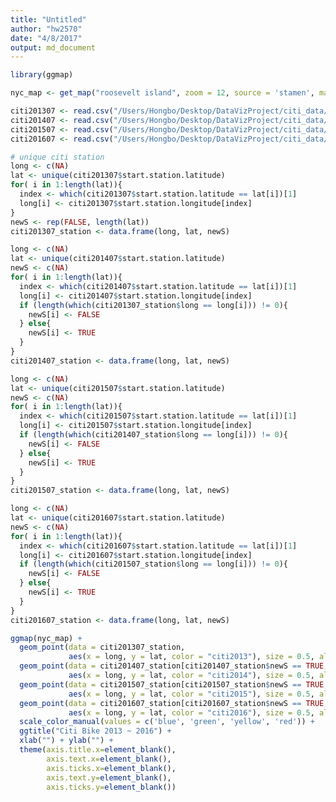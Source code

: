 ```yaml
---
title: "Untitled"
author: "hw2570"
date: "4/8/2017"
output: md_document
---
```


```r
library(ggmap)

nyc_map <- get_map("roosevelt island", zoom = 12, source = 'stamen', maptype = 'toner-background')

citi201307 <- read.csv("/Users/Hongbo/Desktop/DataVizProject/citi_data/201307.csv", header = TRUE)
citi201407 <- read.csv("/Users/Hongbo/Desktop/DataVizProject/citi_data/201407.csv", header = TRUE)
citi201507 <- read.csv("/Users/Hongbo/Desktop/DataVizProject/citi_data/201507.csv", header = TRUE)
citi201607 <- read.csv("/Users/Hongbo/Desktop/DataVizProject/citi_data/201607.csv", header = TRUE)

# unique citi station
long <- c(NA)
lat <- unique(citi201307$start.station.latitude)
for( i in 1:length(lat)){
  index <- which(citi201307$start.station.latitude == lat[i])[1]
  long[i] <- citi201307$start.station.longitude[index]
}
newS <- rep(FALSE, length(lat))
citi201307_station <- data.frame(long, lat, newS)

long <- c(NA)
lat <- unique(citi201407$start.station.latitude)
newS <- c(NA)
for( i in 1:length(lat)){
  index <- which(citi201407$start.station.latitude == lat[i])[1]
  long[i] <- citi201407$start.station.longitude[index]
  if (length(which(citi201307_station$long == long[i])) != 0){
    newS[i] <- FALSE
  } else{
    newS[i] <- TRUE
  }
}
citi201407_station <- data.frame(long, lat, newS)

long <- c(NA)
lat <- unique(citi201507$start.station.latitude)
newS <- c(NA)
for( i in 1:length(lat)){
  index <- which(citi201507$start.station.latitude == lat[i])[1]
  long[i] <- citi201507$start.station.longitude[index]
  if (length(which(citi201407_station$long == long[i])) != 0){
    newS[i] <- FALSE
  } else{
    newS[i] <- TRUE
  }
}
citi201507_station <- data.frame(long, lat, newS)

long <- c(NA)
lat <- unique(citi201607$start.station.latitude)
newS <- c(NA)
for( i in 1:length(lat)){
  index <- which(citi201607$start.station.latitude == lat[i])[1]
  long[i] <- citi201607$start.station.longitude[index]
  if (length(which(citi201507_station$long == long[i])) != 0){
    newS[i] <- FALSE
  } else{
    newS[i] <- TRUE
  }
}
citi201607_station <- data.frame(long, lat, newS)
```


```r
ggmap(nyc_map) +
  geom_point(data = citi201307_station, 
             aes(x = long, y = lat, color = "citi2013"), size = 0.5, alpha = 1) +
  geom_point(data = citi201407_station[citi201407_station$newS == TRUE, ], 
             aes(x = long, y = lat, color = "citi2014"), size = 0.5, alpha = 1) +
  geom_point(data = citi201507_station[citi201507_station$newS == TRUE, ], 
             aes(x = long, y = lat, color = "citi2015"), size = 0.5, alpha = 1) +
  geom_point(data = citi201607_station[citi201607_station$newS == TRUE, ], 
             aes(x = long, y = lat, color = "citi2016"), size = 0.5, alpha = 1) +
  scale_color_manual(values = c('blue', 'green', 'yellow', 'red')) + 
  ggtitle("Citi Bike 2013 ~ 2016") + 
  xlab("") + ylab("") + 
  theme(axis.title.x=element_blank(),
        axis.text.x=element_blank(),
        axis.ticks.x=element_blank(),
        axis.text.y=element_blank(),
        axis.ticks.y=element_blank())


```